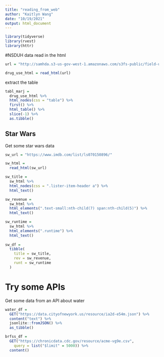 ```yaml
---
title: "reading_from_web"
author: "Kaitlyn Wang"
date: "10/19/2021"
output: html_document
---
```


```r
library(tidyverse)
library(rvest)
library(httr)
```


#NSDUH data
read in the html
```r
url = "http://samhda.s3-us-gov-west-1.amazonaws.com/s3fs-public/field-uploads/2k15StateFiles/NSDUHsaeShortTermCHG2015.htm"

drug_use_html = read_html(url)
```

extract the table
```r
tabl_marj = 
  drug_use_html %>% 
  html_nodes(css = "table") %>% 
  first() %>% 
  html_table() %>%
  slice(-1) %>% 
  as.tibble()
```


## Star Wars

Get some star wars data

```r
sw_url = "https://www.imdb.com/list/ls070150896/"

sw_html = 
  read_html(sw_url)

sw_title = 
  sw_html %>% 
  html_nodes(css = ".lister-item-header a") %>%
  html_text()

sw_revenue = 
  sw_html %>%
  html_elements(".text-small:nth-child(7) span:nth-child(5)") %>%
  html_text()

sw_runtime = 
  sw_html %>%
  html_elements(".runtime") %>%
  html_text()
  
sw_df = 
  tibble(
    title = sw_title,
    rev = sw_revenue,
    runt = sw_runtime
  )
```


# Try some APIs

Get some data from an API about water

```r
water_df = 
  GET("https://data.cityofnewyork.us/resource/ia2d-e54m.json") %>% 
  content("text") %>% 
  jsonlite::fromJSON() %>% 
  as_tibble()
```

```r
brfss_df = 
  GET("https://chronicdata.cdc.gov/resource/acme-vg9e.csv",
    query = list("$limit" = 5000)) %>% 
  content()
  
```

